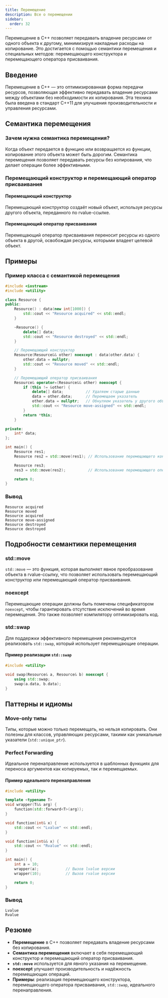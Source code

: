```yaml
---
title: Перемещение
description: Все о перемещении
sidebar:
  order: 32
---
```



<Aside>
Перемещение в C++ позволяет передавать владение ресурсами от одного объекта к другому, минимизируя накладные расходы на копирование. Это достигается с помощью семантики перемещения и специальных методов: перемещающего конструктора и перемещающего оператора присваивания.
</Aside>

## Введение

Перемещение в C++ — это оптимизированная форма передачи ресурсов, позволяющая эффективно передавать владение ресурсами между объектами без необходимости их копирования. Эта техника была введена в стандарт C++11 для улучшения производительности и управления ресурсами.

## Семантика перемещения

### Зачем нужна семантика перемещения?
Когда объект передается в функцию или возвращается из функции, копирование этого объекта может быть дорогим. Семантика перемещения позволяет передавать ресурсы без копирования, что делает операции более эффективными.

### Перемещающий конструктор и перемещающий оператор присваивания

#### Перемещающий конструктор
Перемещающий конструктор создаёт новый объект, используя ресурсы другого объекта, переданного по rvalue-ссылке.

#### Перемещающий оператор присваивания
Перемещающий оператор присваивания переносит ресурсы из одного объекта в другой, освобождая ресурсы, которыми владеет целевой объект.

## Примеры

### Пример класса с семантикой перемещения

```cpp
#include <iostream>
#include <utility>

class Resource {
public:
    Resource() : data(new int[1000]) {
        std::cout << "Resource acquired" << std::endl;
    }

    ~Resource() {
        delete[] data;
        std::cout << "Resource destroyed" << std::endl;
    }

    // Перемещающий конструктор
    Resource(Resource&& other) noexcept : data(other.data) {
        other.data = nullptr;
        std::cout << "Resource moved" << std::endl;
    }

    // Перемещающий оператор присваивания
    Resource& operator=(Resource&& other) noexcept {
        if (this != &other) {
            delete[] data;          // Удаляем старые данные
            data = other.data;      // Перемещаем указатель
            other.data = nullptr;   // Обнуляем указатель у другого объекта
            std::cout << "Resource move-assigned" << std::endl;
        }
        return *this;
    }

private:
    int* data;
};

int main() {
    Resource res1;
    Resource res2 = std::move(res1); // Использование перемещающего конструктора

    Resource res3;
    res3 = std::move(res2);          // Использование перемещающего оператора присваивания

    return 0;
}
```

### Вывод
```
Resource acquired
Resource moved
Resource acquired
Resource move-assigned
Resource destroyed
Resource destroyed
```

## Подробности семантики перемещения

### std::move
`std::move` — это функция, которая выполняет явное преобразование объекта в rvalue-ссылку, что позволяет использовать перемещающий конструктор или перемещающий оператор присваивания.

### noexcept
Перемещающие операции должны быть помечены спецификатором `noexcept`, чтобы гарантировать отсутствие исключений во время перемещения. Это также позволяет компилятору оптимизировать код.

### std::swap
Для поддержки эффективного перемещения рекомендуется реализовать `std::swap`, который использует перемещающие операции.

#### Пример реализации `std::swap`
```cpp
#include <utility>

void swap(Resource& a, Resource& b) noexcept {
    using std::swap;
    swap(a.data, b.data);
}
```

## Паттерны и идиомы

### Move-only типы
Типы, которые можно только перемещать, но нельзя копировать. Они полезны для классов, управляющих ресурсами, такими как уникальные указатели (`std::unique_ptr`).

### Perfect Forwarding
Идеальное перенаправление используется в шаблонных функциях для переноса аргументов как копируемых, так и перемещаемых.

#### Пример идеального перенаправления
```cpp
#include <utility>

template <typename T>
void wrapper(T&& arg) {
    function(std::forward<T>(arg));
}

void function(int& x) {
    std::cout << "Lvalue" << std::endl;
}

void function(int&& x) {
    std::cout << "Rvalue" << std::endl;
}

int main() {
    int a = 10;
    wrapper(a);            // Вызов lvalue версии
    wrapper(10);           // Вызов rvalue версии

    return 0;
}
```

### Вывод
```
Lvalue
Rvalue
```

## Резюме

- **Перемещение** в C++ позволяет передавать владение ресурсами без копирования.
- **Семантика перемещения** включает в себя перемещающий конструктор и перемещающий оператор присваивания.
- **`std::move`** используется для явного указания на перемещение.
- **noexcept** улучшает производительность и надёжность перемещающих операций.
- **Примеры**: реализация перемещающего конструктора, перемещающего оператора присваивания, `std::swap`, идеального перенаправления.
